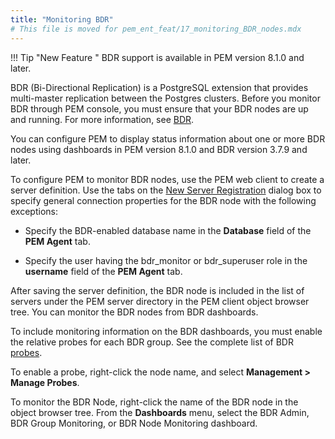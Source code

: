 ```yaml
---
title: "Monitoring BDR"
# This file is moved for pem_ent_feat/17_monitoring_BDR_nodes.mdx
---
```


!!! Tip "New Feature "
    BDR support is available in PEM version 8.1.0 and later.

BDR (Bi-Directional Replication) is a PostgreSQL extension that provides multi-master replication between the Postgres clusters. Before you monitor BDR through PEM console, you must ensure that your BDR nodes are up and running. For more information, see [BDR](/bdr/latest).

You can configure PEM to display status information about one or more BDR nodes using dashboards in PEM version 8.1.0 and BDR version 3.7.9 and later.

To configure PEM to monitor BDR nodes, use the PEM web client to create a server definition. Use the tabs on the [New Server Registration](/pem/latest/pem_online_help/01_toc_pem_getting_started/07_pem_define_connection/) dialog box to specify general connection properties for the BDR node with the following exceptions:

-   Specify the BDR-enabled database name in the **Database** field of the **PEM Agent** tab.

-   Specify the user having the bdr_monitor or bdr_superuser role in the **username** field of the **PEM Agent** tab.

After saving the server definition, the BDR node is included in the list of servers under the PEM server directory in the PEM client object browser tree. You can monitor the BDR nodes from BDR dashboards.

To include monitoring information on the BDR dashboards, you must enable the relative probes for each BDR group. See the complete list of BDR [probes](monitoring_performance/probes/#bdr-probes).

To enable a probe, right-click the node name, and select **Management > Manage Probes**.

To monitor the BDR Node, right-click the name of the BDR node in the object browser tree. From the **Dashboards** menu, select the BDR Admin, BDR Group Monitoring, or BDR Node Monitoring dashboard.
